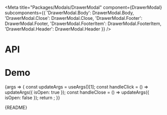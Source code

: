 
<Meta
  title="Packages/Modals/DrawerModal"
  component={DrawerModal}
  subcomponents={{
    'DrawerModal.Body': DrawerModal.Body,
    'DrawerModal.Close': DrawerModal.Close,
    'DrawerModal.Footer': DrawerModal.Footer,
    'DrawerModal.FooterItem': DrawerModal.FooterItem,
    'DrawerModal.Header': DrawerModal.Header
  }}
/>

# API

<ArgsTable />

# Demo

<Canvas>
  <Story
    name="DrawerModal"
    args={{
      hasBody: true,
      body: BODY,
      hasClose: true,
      hasFooter: true,
      hasHeader: true,
      header: 'Header',
      footerItems: FOOTER_ITEMS,
      dialogAriaLabel: 'Header',
      closeAriaLabel: 'Close'
    }}
    argTypes={{
      appendToNode: { control: false },
      hasBody: { name: 'DrawerModal.Body', table: { category: 'Story' } },
      hasClose: { name: 'DrawerModal.Close', table: { category: 'Story' } },
      hasFooter: { name: 'DrawerModal.Footer', table: { category: 'Story' } },
      hasHeader: { name: 'DrawerModal.Header', table: { category: 'Story' } },
      footerItems: { name: 'DrawerModal.FooterItem[]', table: { category: 'Story' } },
      body: { name: 'children', table: { category: 'DrawerModal.Body' } },
      header: { name: 'children', table: { category: 'DrawerModal.Header' } },
      tag: { control: 'text', table: { category: 'DrawerModal.Header' } },
      closeAriaLabel: { name: 'aria-label', table: { category: 'DrawerModal.Close' } },
      dialogAriaLabel: { name: 'aria-label' }
    }}
    parameters={{
      design: {
        allowFullscreen: true,
        type: 'figma',
        url: 'https://www.figma.com/file/6g87L4FdKZTA3knt3Rsfdx/Garden?node-id=174%3A245'
      }
    }}
  >
    {args => {
      const updateArgs = useArgs()[1];
      const handleClick = () => updateArgs({ isOpen: true });
      const handleClose = () => updateArgs({ isOpen: false });
      return <DrawerModalStory {...args} onClick={handleClick} onClose={handleClose} />;
    }}
  </Story>
</Canvas>

<Markdown>{README}</Markdown>
